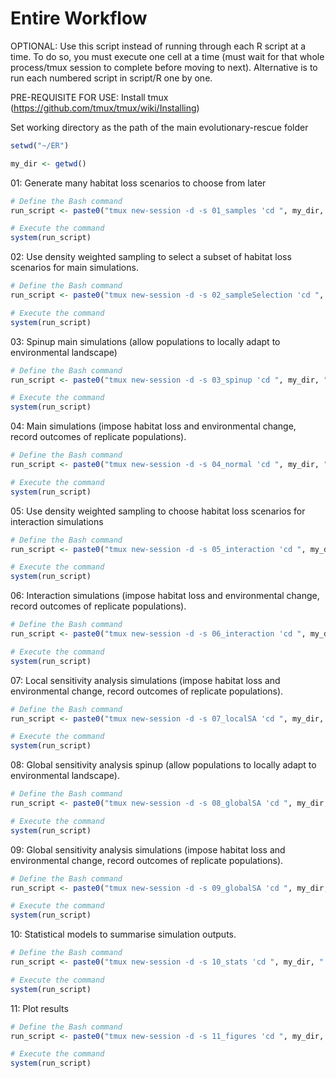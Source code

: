 # Entire Workflow

OPTIONAL: Use this script instead of running through each R script at a time. To do so, you must execute one cell at a time (must wait for that whole process/tmux session to complete before moving to next). Alternative is to run each numbered script in script/R one by one.

PRE-REQUISITE FOR USE: Install tmux (<https://github.com/tmux/tmux/wiki/Installing>)

Set working directory as the path of the main evolutionary-rescue folder

```R
setwd("~/ER")

my_dir <- getwd()
```

01: Generate many habitat loss scenarios to choose from later

```R
# Define the Bash command
run_script <- paste0("tmux new-session -d -s 01_samples 'cd ", my_dir, " && Rscript script/R/01_HLGeneration.R'")

# Execute the command
system(run_script)
```

02: Use density weighted sampling to select a subset of habitat loss scenarios for main simulations.

```R
# Define the Bash command
run_script <- paste0("tmux new-session -d -s 02_sampleSelection 'cd ", my_dir, " && Rscript script/R/02_HLSelection.R'")

# Execute the command
system(run_script)
```

03: Spinup main simulations (allow populations to locally adapt to environmental landscape)

```R
# Define the Bash command
run_script <- paste0("tmux new-session -d -s 03_spinup 'cd ", my_dir, " && Rscript script/R/03_MainSpinup.R'")

# Execute the command
system(run_script)
```

04: Main simulations (impose habitat loss and environmental change, record outcomes of replicate populations).

```R
# Define the Bash command
run_script <- paste0("tmux new-session -d -s 04_normal 'cd ", my_dir, " && Rscript script/R/04_MainNormal.R'")

# Execute the command
system(run_script)
```

05: Use density weighted sampling to choose habitat loss scenarios for interaction simulations

```R
# Define the Bash command
run_script <- paste0("tmux new-session -d -s 05_interaction 'cd ", my_dir, " && Rscript script/R/05_HLSelection_Interaction.R'")

# Execute the command
system(run_script)
```

06: Interaction simulations (impose habitat loss and environmental change, record outcomes of replicate populations).

```R
# Define the Bash command
run_script <- paste0("tmux new-session -d -s 06_interaction 'cd ", my_dir, " && Rscript script/R/06_InteractionNormal.R'")

# Execute the command
system(run_script)
```

07: Local sensitivity analysis simulations (impose habitat loss and environmental change, record outcomes of replicate populations).

```R
# Define the Bash command
run_script <- paste0("tmux new-session -d -s 07_localSA 'cd ", my_dir, " && Rscript script/R/07_LocalSANormal.R'")

# Execute the command
system(run_script)
```

08: Global sensitivity analysis spinup (allow populations to locally adapt to environmental landscape).

```R
# Define the Bash command
run_script <- paste0("tmux new-session -d -s 08_globalSA 'cd ", my_dir, " && Rscript script/R/08_GlobalSASpinup.R'")

# Execute the command
system(run_script)
```

09: Global sensitivity analysis simulations (impose habitat loss and environmental change, record outcomes of replicate populations).

```R
# Define the Bash command
run_script <- paste0("tmux new-session -d -s 09_globalSA 'cd ", my_dir, " && Rscript script/R/09_GlobalSANormal.R'")

# Execute the command
system(run_script)
```

10: Statistical models to summarise simulation outputs.

```R
# Define the Bash command
run_script <- paste0("tmux new-session -d -s 10_stats 'cd ", my_dir, " && Rscript script/R/10_brmsModels.R'")

# Execute the command
system(run_script)
```

11: Plot results

```R
# Define the Bash command
run_script <- paste0("tmux new-session -d -s 11_figures 'cd ", my_dir, " && Rscript script/R/11_figures.R'")

# Execute the command
system(run_script)
```
